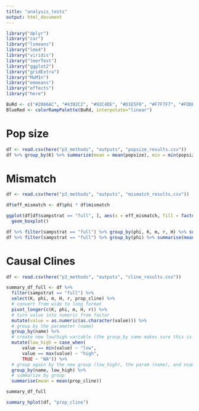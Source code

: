 ```yaml
---
title: "analysis_tests"
output: html_document
---
```



```r
library("dplyr")
library("car")
library("lsmeans")
library("lme4")
library("viridis")
library("lmerTest")
library("ggplot2")
library("gridExtra")
library("MuMIn")
library("emmeans")
library("effects")
library("here")

BuRd <- c("#2066AC", "#4392C2", "#92C4DE", "#D1E5F0", "#F7F7F7", "#FDDBC6", "#F4A581", "#D5604C", "#B2182B")
BlueRed <- colorRampPalette(BuRd, interpolate="linear")
```

# Pop size
```r
df <- read.csv(here("p3_methods", "outputs", "popsize_results.csv"))
df %>% group_by(K) %>% summarize(mean = mean(popsize), min = min(popsize), max = max(popsize))
```

# Mismatch
```r
df <- read.csv(here("p3_methods", "outputs", "mismatch_results.csv"))

df$eff_mismatch <- df$phi * df$mismatch

ggplot(df[df$sampstrat == "full", ], aes(x = eff_mismatch, fill = factor(phi))) +
  geom_boxplot()

df %>% filter(sampstrat == "full") %>% group_by(phi, K, m, r, H) %>% summarise(mean(abs(mismatch)))
df %>% filter(sampstrat == "full") %>% group_by(phi) %>% summarise(mean(abs(mismatch)))

```

# Causal Clines 

```r
df <- read.csv(here("p3_methods", "outputs", "cline_results.csv"))

summary_df_full <- df %>% 
  filter(sampstrat == "full") %>% 
  select(K, phi, m, H, r, prop_cline) %>%
  # convert from wide to long format
  pivot_longer(c(K, phi, m, H, r)) %>%
  # turn value into numeric from factor
  mutate(value = as.numeric(as.character(value))) %>%
  # group by the parameter (name)
  group_by(name) %>% 
  # create new low/high variable (the group_by name makes sure this is done for each parameter seperately)
  mutate(low_high = case_when(
      value == min(value) ~ "low",
      value == max(value) ~ "high",
      TRUE ~ "NA")) %>% 
  # group again by the new group (low_high), the param (name), and nsamp/sampstrat
  group_by(name, low_high) %>%
  # summarize by group
  summarise(mean = mean(prop_cline))

summary_df_full

summary_hplot(df, "prop_cline")
```

